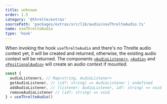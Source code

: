 ```yaml
---
title: unknown
order: 1.5
category: '@threlte/extras'
sourcePath: 'packages/extras/src/lib/audio/useThrelteAudio.ts'
name: useThrelteAudio
type: 'hook'
---
```


When invoking the hook `useThrelteAudio` and there's no Threlte audio context yet, it will be
created and returned, otherwise, the existing audio context will be returned. The components
[`<AudioListener>`](/docs/reference/extras/audio-listener), [`<Audio>`](/docs/reference/extras/audio)
and [`<PositionalAudio>`](/docs/reference/extras/positional-audio) will create an audio context
if mounted.

```ts
const {
  audioListeners, // Map<string, AudioListener>
  getAudioListener, // (id?: string) => AudioListener | undefined
  addAudioListener, // (listener: AudioListener, id?: string) => void
  removeAudioListener // (id?: string) => void
} = useThrelteAudio()
```
